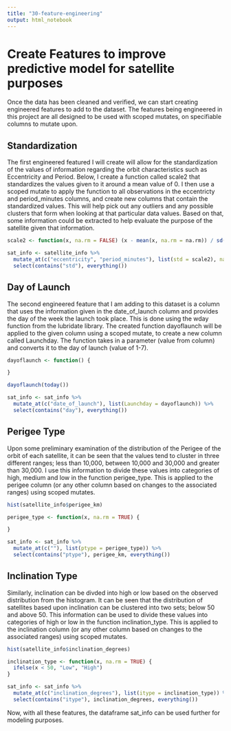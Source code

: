 ```yaml
---
title: "30-feature-engineering"
output: html_notebook
---
```


# Create Features to improve predictive model for satellite purposes

Once the data has been cleaned and verified, we can start creating engineered features to add to the dataset. The features being engineered in this project are all designed to be used with scoped mutates, on specifiable columns to mutate upon. 

## Standardization

The first engineered featured I will create will allow for the standardization of the values of information regarding the orbit characteristics such as Eccentricity and Period. 
Below, I create a function called scale2 that standardizes the values given to it around a mean value of 0. I then use a scoped mutate to apply the function to all observations in the eccentricty and period_minutes columns, and create new columns that contain the standardized values. This will help pick out any outliers and any possible clusters that form when looking at that particular data values. Based on that, some information could be extracted to help evaluate the purpose of the satellite given that information. 

```r
scale2 <- function(x, na.rm = FALSE) (x - mean(x, na.rm = na.rm)) / sd(x, na.rm = na.rm)

sat_info <- satellite_info %>% 
  mutate_at(c("eccentricity", "period_minutes"), list(std = scale2), na.rm = TRUE) %>% 
  select(contains("std"), everything())
```

## Day of Launch

The second engineered feature that I am adding to this dataset is a column that uses the information given in the date_of_launch column and provides the day of the week the launch took place. This is done using the wday function from the lubridate library. The created function dayoflaunch will be applied to the given column using a scoped mutate, to create a new column called Launchday. The function takes in a parameter (value from column) and converts it to the day of launch (value of 1-7).

```r
dayoflaunch <- function() {

}

dayoflaunch(today())

sat_info <- sat_info %>% 
  mutate_at(c("date_of_launch"), list(Launchday = dayoflaunch)) %>% 
  select(contains("day"), everything())
```

## Perigee Type

Upon some preliminary examination of the distribution of the Perigee of the orbit of each satellite, it can be seen that the values tend to cluster in three different ranges; less than 10,000, between 10,000 and 30,000 and greater than 30,000. I use this information to divide these values into categories of high, medium and low in the function perigee_type. This is applied to the perigee column (or any other column based on changes to the associated ranges) using scoped mutates. 

```r
hist(satellite_info$perigee_km)

perigee_type <- function(x, na.rm = TRUE) {

}

sat_info <- sat_info %>% 
  mutate_at(c(""), list(ptype = perigee_type)) %>% 
  select(contains("ptype"), perigee_km, everything())
```

## Inclination Type

Similarly, inclination can be divded into high or low based on the observed distribution from the histogram. It can be seen that the distribution of satellites based upon inclination can be clustered into two sets; below 50 and above 50. This information can be used to divide these values into categories of high or low in the function inclination_type. This is applied to the inclination column (or any other column based on changes to the associated ranges) using scoped mutates. 

```r

hist(satellite_info$inclination_degrees)

inclination_type <- function(x, na.rm = TRUE) {
  ifelse(x < 50, "Low", "High")
}

sat_info <- sat_info %>% 
  mutate_at(c("inclination_degrees"), list(itype = inclination_type)) %>% 
  select(contains("itype"), inclination_degrees, everything())
```

Now, with all these features, the dataframe sat_info can be used further for modeling purposes. 

